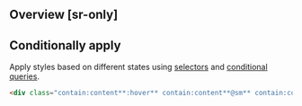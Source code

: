 ## Overview [sr-only]
<Overview/>

## Conditionally apply
Apply styles based on different states using [selectors](/guide/state-selectors) and [conditional queries](/guide/conditional-queries).
```html
<div class="contain:content**:hover** contain:content**@sm** contain:content**@dark** contain:content**@print**">…</div>
```

